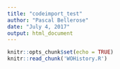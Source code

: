 ```yaml
---
title: "codeimport_test"
author: "Pascal Bellerose"
date: "July 4, 2017"
output: html_document
---
```


```r
knitr::opts_chunk$set(echo = TRUE)
knitr::read_chunk('WOHistory.R')
```

```r
```

